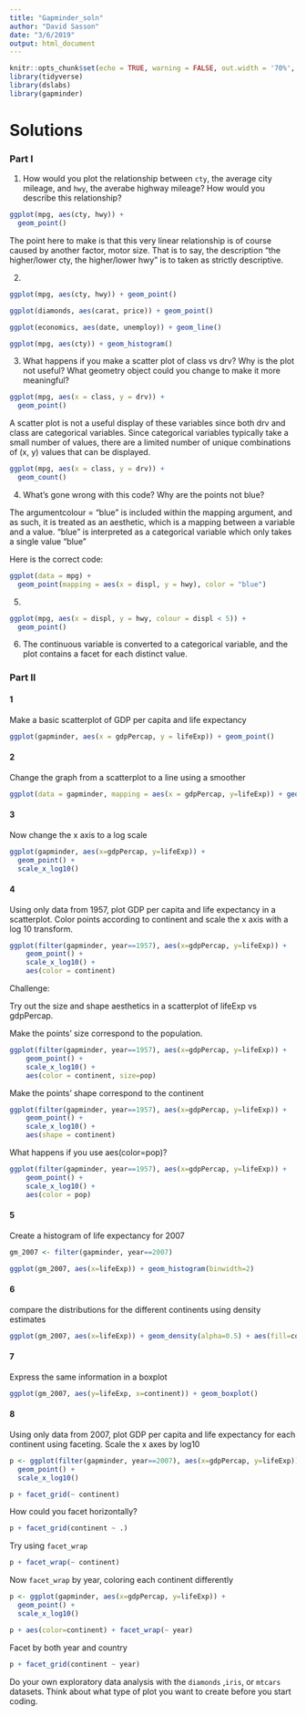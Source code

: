 ```yaml
---
title: "Gapminder_soln"
author: "David Sasson"
date: "3/6/2019"
output: html_document
---
```


```r
knitr::opts_chunk$set(echo = TRUE, warning = FALSE, out.width = '70%', fig.align = "center")
library(tidyverse)
library(dslabs)
library(gapminder)
```

# Solutions


### Part I


1. How would you plot the relationship between `cty`, the average city mileage,  and `hwy`, the averabe highway mileage? How would you describe this relationship? 

```r
ggplot(mpg, aes(cty, hwy)) + 
  geom_point()
```
The point here to make is that this very linear relationship is of course caused by another factor, motor size. That is to say, the description "the higher/lower cty, the higher/lower hwy" is to taken as strictly descriptive.

2. 

```r
ggplot(mpg, aes(cty, hwy)) + geom_point()
```

```r
ggplot(diamonds, aes(carat, price)) + geom_point()
```

```r
ggplot(economics, aes(date, unemploy)) + geom_line()
```

```r
ggplot(mpg, aes(cty)) + geom_histogram()
```


3. What happens if you make a scatter plot of class vs drv? Why is the plot not useful? What geometry object could you change to make it more meaningful?

```r
ggplot(mpg, aes(x = class, y = drv)) +
  geom_point()
```

A scatter plot is not a useful display of these variables since both drv and class are categorical variables. Since categorical variables typically take a small number of values, there are a limited number of unique combinations of (x, y) values that can be displayed.

```r
ggplot(mpg, aes(x = class, y = drv)) +
  geom_count()
```


4. What’s gone wrong with this code? Why are the points not blue?

The argumentcolour = "blue" is included within the mapping argument, and as such, it is treated as an aesthetic, which is a mapping between a variable and a value. "blue" is interpreted as a categorical variable which only takes a single value "blue"

Here is the correct code:

```r
ggplot(data = mpg) +
  geom_point(mapping = aes(x = displ, y = hwy), color = "blue")
```


5. 

```r
ggplot(mpg, aes(x = displ, y = hwy, colour = displ < 5)) +
  geom_point()
```


6. The continuous variable is converted to a categorical variable, and the plot contains a facet for each distinct value.

### Part II

#### 1

Make a basic scatterplot of GDP per capita and life expectancy

```r
ggplot(gapminder, aes(x = gdpPercap, y = lifeExp)) + geom_point()  
```


#### 2

Change the graph from a scatterplot to a line using a smoother 

```r
ggplot(data = gapminder, mapping = aes(x = gdpPercap, y=lifeExp)) + geom_smooth()
```


#### 3

Now change the x axis to a log scale

```r
ggplot(gapminder, aes(x=gdpPercap, y=lifeExp)) + 
  geom_point() + 
  scale_x_log10()

```



#### 4

Using only data from 1957, plot GDP per capita and life expectancy in a scatterplot. Color points according to continent and scale the x axis with a log 10 transform. 

```r
ggplot(filter(gapminder, year==1957), aes(x=gdpPercap, y=lifeExp)) +
    geom_point() + 
    scale_x_log10() +
    aes(color = continent)
```



Challenge:

Try out the size and shape aesthetics in a scatterplot of lifeExp vs gdpPercap.

Make the points’ size correspond to the population.

```r
ggplot(filter(gapminder, year==1957), aes(x=gdpPercap, y=lifeExp)) +
    geom_point() + 
    scale_x_log10() +
    aes(color = continent, size=pop)
```


Make the points’ shape correspond to the continent

```r
ggplot(filter(gapminder, year==1957), aes(x=gdpPercap, y=lifeExp)) +
    geom_point() + 
    scale_x_log10() +
    aes(shape = continent)
```


What happens if you use aes(color=pop)?

```r
ggplot(filter(gapminder, year==1957), aes(x=gdpPercap, y=lifeExp)) +
    geom_point() + 
    scale_x_log10() +
    aes(color = pop)
```





#### 5

Create a histogram of life expectancy for 2007

```r
gm_2007 <- filter(gapminder, year==2007)

ggplot(gm_2007, aes(x=lifeExp)) + geom_histogram(binwidth=2)
```




#### 6

compare the distributions for the different continents using density estimates

```r
ggplot(gm_2007, aes(x=lifeExp)) + geom_density(alpha=0.5) + aes(fill=continent)

```




#### 7

Express the same information in a boxplot

```r
ggplot(gm_2007, aes(y=lifeExp, x=continent)) + geom_boxplot()
```


#### 8

Using only data from 2007, plot GDP per capita and life expectancy for each continent using faceting. Scale the x axes by log10


```r
p <- ggplot(filter(gapminder, year==2007), aes(x=gdpPercap, y=lifeExp)) + 
  geom_point() + 
  scale_x_log10()

p + facet_grid(~ continent)
```

How could you facet horizontally?

```r
p + facet_grid(continent ~ .)
```


Try using `facet_wrap`

```r
p + facet_wrap(~ continent)
```

Now `facet_wrap` by year, coloring each continent differently

```r
p <- ggplot(gapminder, aes(x=gdpPercap, y=lifeExp)) + 
  geom_point() + 
  scale_x_log10()

p + aes(color=continent) + facet_wrap(~ year)
```


Facet by both year and country

```r
p + facet_grid(continent ~ year)
```


Do your own exploratory data analysis with the `diamonds` ,`iris`, or `mtcars` datasets. Think about what type of plot you want to create before you start coding.

